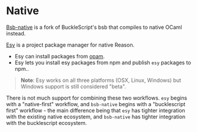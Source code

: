 # Native

[Bsb-native](https://github.com/bsansouci/bucklescript) is a fork of BuckleScript's bsb that compiles to native OCaml instead.

[Esy](https://esy.sh) is a project package manager for native Reason.
- Esy can install packages from [opam](https://opam.ocaml.org/packages/).
- Esy lets you install esy packages from npm and publish `esy` packages to npm..

> **Note**: Esy works on all three platforms (OSX, Linux, Windows) but Windows support is still
> considered "beta".

There is not much support for combining these two workflows. `esy` begins with a "native-first" workflow, and `bsb-native` begins with a "bucklescript first" workflow - the main difference being that `esy` has tighter integration with the existing native ecosystem, and `bsb-native` has tighter integration with the bucklescript ecosystem.

